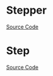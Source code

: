 
<Meta of={StepperStories} />

# Stepper

<Description of={Stepper} />

[Source Code](https://github.com/Mezzanine-UI/mezzanine/blob/main/packages/react/src/Stepper/Stepper.tsx)

<ArgTypes of={Stepper} />

# Step

<Description of={Step} />

[Source Code](https://github.com/Mezzanine-UI/mezzanine/blob/main/packages/react/src/Stepper/Step.tsx)

<ArgTypes of={Step} />
